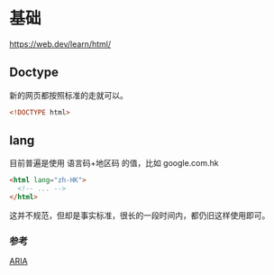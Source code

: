# 基础

<https://web.dev/learn/html/>

## Doctype

新的网页都按照标准的走就可以。

```html
<!DOCTYPE html>
```

## lang

目前普遍是使用 语言码+地区码 的值，比如 google.com.hk

```html
<html lang="zh-HK">
  <!-- ... -->
</html>
```

这并不规范，但却是事实标准，很长的一段时间内，都仍旧这样使用即可。

### 参考

[ARIA](https://w3c.github.io/aria/)
